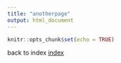 ```yaml
---
title: "anotherpage"
output: html_document
---
```


```r
knitr::opts_chunk$set(echo = TRUE)
```

back to index [index](index.html)